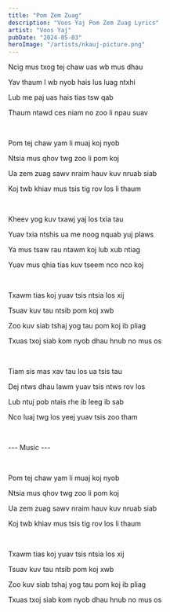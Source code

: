 ```yaml
---
title: "Pom Zem Zuag"
description: "Voos Yaj Pom Zem Zuag Lyrics"
artist: "Voos Yaj"
pubDate: "2024-05-03"
heroImage: "/artists/nkauj-picture.png"
---
```


Ncig mus txog tej chaw uas wb mus dhau

Yav thaum I wb nyob hais lus luag ntxhi

Lub me paj uas hais tias tsw qab

Thaum ntawd ces niam no zoo li npau suav

<br />

Pom tej chaw yam li muaj koj nyob

Ntsia mus qhov twg zoo li pom koj

Ua zem zuag sawv nraim hauv kuv nruab siab

Koj twb khiav mus tsis tig rov los li thaum

<br />

Kheev yog kuv txawj yaj los txia tau

Yuav txia ntshis ua me noog nquab yuj plaws

Ya mus tsaw rau ntawm koj lub xub ntiag

Yuav mus qhia tias kuv tseem nco nco koj

<br />

Txawm tias koj yuav tsis ntsia los xij

Tsuav kuv tau ntsib pom koj xwb

Zoo kuv siab tshaj yog tau pom koj ib pliag

Txuas txoj siab kom nyob dhau hnub no mus os

<br />

Tiam sis mas xav tau los ua tsis tau

Dej ntws dhau lawm yuav tsis ntws rov los

Lub ntuj pob ntais rhe ib leeg ib sab

Nco luaj twg los yeej yuav tsis zoo tham

<br />

--- Music ---

<br />

Pom tej chaw yam li muaj koj nyob

Ntsia mus qhov twg zoo li pom koj

Ua zem zuag sawv nraim hauv kuv nruab siab

Koj twb khiav mus tsis tig rov los li thaum

<br />

Txawm tias koj yuav tsis ntsia los xij

Tsuav kuv tau ntsib pom koj xwb

Zoo kuv siab tshaj yog tau pom koj ib pliag

Txuas txoj siab kom nyob dhau hnub no mus os
